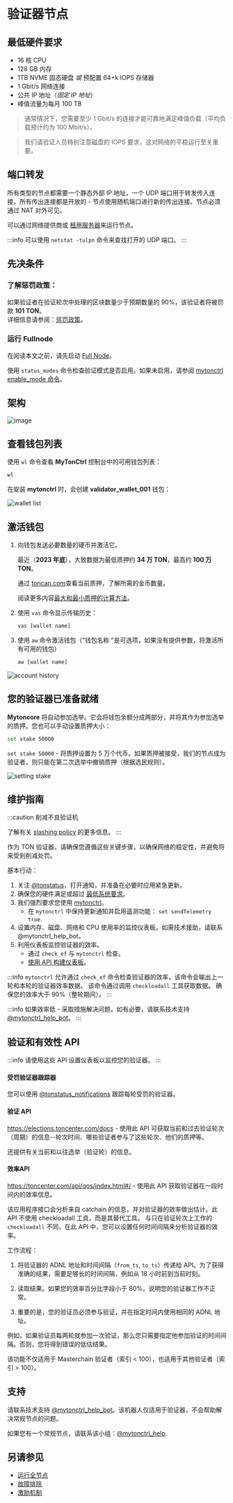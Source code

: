 # 验证器节点

## 最低硬件要求

- 16 核 CPU
- 128 GB 内存
- 1TB NVME 固态硬盘 *或* 预配置 64+k IOPS 存储器
- 1 Gbit/s 网络连接
- 公共 IP 地址（*固定 IP 地址*）
- 峰值流量为每月 100 TB

> 通常情况下，您需要至少 1 Gbit/s 的连接才能可靠地满足峰值负载（平均负载预计约为 100 Mbit/s）。

> 我们请验证人员特别注意磁盘的 IOPS 要求，这对网络的平稳运行至关重要。

## 端口转发

所有类型的节点都需要一个静态外部 IP 地址，一个 UDP 端口用于转发传入连接，所有传出连接都是开放的 - 节点使用随机端口进行新的传出连接。节点必须通过 NAT 对外可见。

可以通过网络提供商或 [租用服务器](/v3/guidelines/nodes/running-nodes/full-node#recommended-providers)来运行节点。

:::info
可以使用 `netstat -tulpn` 命令来查找打开的 UDP 端口。
:::

## 先决条件

### 了解惩罚政策：

如果验证者在验证轮次中处理的区块数量少于预期数量的 90%，该验证者将被罚款 **101 TON**。\
详细信息请参阅：[惩罚政策](/v3/documentation/infra/nodes/validation/staking-incentives#decentralized-system-of-penalties)。

### 运行 Fullnode

在阅读本文之前，请先启动 [Full Node](/v3/guidelines/nodes/running-nodes/full-node)。

使用 `status_modes` 命令检查验证模式是否启用。如果未启用，请参阅 [mytonctrl enable_mode 命令](/v3/documentation/infra/nodes/mytonctrl/mytonctrl-overview#enable_mode)。

## 架构

![image](/img/nominator-pool/hot-wallet.png)

## 查看钱包列表

使用 `wl` 命令查看 **MyTonCtrl** 控制台中的可用钱包列表：

```sh
wl
```

在安装 **mytonctrl** 时，会创建 **validator_wallet_001** 钱包：

![wallet list](/img/docs/nodes-validator/manual-ubuntu_mytonctrl-wl_ru.png)

## 激活钱包

1. 向钱包发送必要数量的硬币并激活它。

   最近（**2023 年底**），大致数据为最低质押约 **34 万 TON**，最高约 **100 万 TON**。

   通过 [toncan.com](https://tonscan.com/validation)查看当前质押，了解所需的金币数量。

   阅读更多内容[最大和最小质押的计算方法](/v3/documentation/infra/nodes/validation/staking-incentives#values-of-stakes-max-effective-stake)。

2. 使用 `vas` 命令显示传输历史：

   ```sh
   vas [wallet name]
   ```

3. 使用 `aw` 命令激活钱包（"钱包名称 "是可选项，如果没有提供参数，将激活所有可用的钱包）

   ```sh
   aw [wallet name]
   ```

![account history](/img/docs/nodes-validator/manual-ubuntu_mytonctrl-vas-aw_ru.png)

## 您的验证器已准备就绪

**Mytoncore** 将自动参加选举。它会将钱包余额分成两部分，并将其作为参加选举的质押。您也可以手动设置质押大小：

```sh
set stake 50000
```

`set stake 50000` - 将质押设置为 5 万个代币。如果质押被接受，我们的节点成为验证者，则只能在第二次选举中撤销质押（根据选民规则）。

![setting stake](/img/docs/nodes-validator/manual-ubuntu_mytonctrl-set_ru.png)

## 维护指南

:::caution 削减不良验证机

了解有关 [slashing policy](/v3/documentation/infra/nodes/validation/staking-incentives#decentralized-system-of-penalties) 的更多信息。
:::

作为 TON 验证器，请确保您遵循这些关键步骤，以确保网络的稳定性，并避免将来受到削减处罚。

基本行动：

1. 关注 [@tonstatus](https://t.me/tonstatus)，打开通知，并准备在必要时应用紧急更新。
2. 确保您的硬件满足或超过 [最低系统要求](/v3/guidelines/nodes/running-nodes/validator-node#minimal-hardware-requirements)。
3. 我们强烈要求您使用 [mytonctrl](https://github.com/ton-blockchain/mytonctrl)。
   - 在 `mytonctrl` 中保持更新通知并启用遥测功能： `set sendTelemetry true`.
4. 设置内存、磁盘、网络和 CPU 使用率的监控仪表板。如需技术援助，请联系 @mytonctrl_help_bot。
5. 利用仪表板监控验证器的效率。
   - 通过 `check_ef` 与 `mytonctrl` 检查。
   - [使用 API 构建仪表板](/v3/guidelines/nodes/running-nodes/validator-node#validation-and-effectiveness-apis)。

:::info
`mytonctrl` 允许通过 `check_ef` 命令检查验证器的效率，该命令会输出上一轮和本轮的验证器效率数据。
该命令通过调用 `checkloadall` 工具获取数据。
确保您的效率大于 90%（整轮期间）。
:::

:::info
如果效率低 - 采取措施解决问题。如有必要，请联系技术支持 [@mytonctrl_help_bot](https://t.me/mytonctrl_help_bot)。
:::

## 验证和有效性 API

:::info
请使用这些 API 设置仪表板以监控您的验证器。
:::

#### 受罚验证器跟踪器

您可以使用 [@tonstatus_notifications](https://t.me/tonstatus_notifications) 跟踪每轮受罚的验证器。

#### 验证 API

https://elections.toncenter.com/docs - 使用此 API 可获取当前和过去验证轮次（周期）的信息--轮次时间、哪些验证者参与了这些轮次、他们的质押等。

还提供有关当前和以往选举（验证轮）的信息。

#### 效率API

https://toncenter.com/api/qos/index.html#/ - 使用此 API 获取验证器在一段时间内的效率信息。

该应用程序接口会分析来自 catchain 的信息，并对验证器的效率做出估计。此 API 不使用 checkloadall 工具，而是其替代工具。
与只在验证轮次上工作的 `checkloadall` 不同，在此 API 中，您可以设置任何时间间隔来分析验证器的效率。

工作流程：

1. 将验证器的 ADNL 地址和时间间隔（`from_ts`, `to_ts`）传递给 API。为了获得准确的结果，需要足够长的时间间隔，例如从 18 小时前到当前时刻。

2. 读取结果。如果您的效率百分比字段小于 80%，说明您的验证器工作不正常。

3. 重要的是，您的验证员必须参与验证，并在指定时间内使用相同的 ADNL 地址。

例如，如果验证员每两轮就参加一次验证，那么您只需要指定他参加验证的时间间隔。否则，您将得到错误的低估结果。

该功能不仅适用于 Masterchain 验证者（索引 < 100），也适用于其他验证者（索引 > 100）。

## 支持

请联系技术支持 [@mytonctrl_help_bot](https://t.me/mytonctrl_help_bot)。该机器人仅适用于验证器，不会帮助解决常规节点的问题。

如果您有一个常规节点，请联系该小组：[@mytonctrl_help](https://t.me/mytonctrl_help).

## 另请参见

- [运行全节点](/v3/guidelines/nodes/running-nodes/full-node)
- [故障排除](/v3/guidelines/nodes/nodes-troubleshooting)
- [激励机制](/v3/documentation/infra/nodes/validation/staking-incentives)
